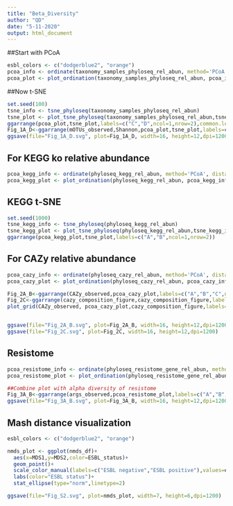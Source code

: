 ---
title: "Beta_Diversity"
author: "QD"
date: "5-11-2020"
output: html_document
---

##Start with PCoA
```{r}
esbl_colors <- c("dodgerblue2", "orange")
pcoa_info <- ordinate(taxonomy_samples_phyloseq_rel_abun, method='PCoA', distance = 'bray')
pcoa_plot <- plot_ordination(taxonomy_samples_phyloseq_rel_abun, pcoa_info, color="ESBL_status", title='PCoA (Bray-Curtis)') + geom_point(size=3)+scale_color_manual(values=esbl_colors)+stat_ellipse(type="norm",linetype=2)+labs(color="ESBL_status")+xlab("PC1 [9.5%]")+ylab("PC2 [8.3%]")+theme(axis.title=element_text(size=14),axis.text=element_text(size=14))
```
##Now t-SNE
```{r}
set.seed(100)
tsne_info <- tsne_phyloseq(taxonomy_samples_phyloseq_rel_abun)
tsne_plot <- plot_tsne_phyloseq(taxonomy_samples_phyloseq_rel_abun,tsne_info,color="ESBL_status", title='t-SNE (Bray-Curtis)')+geom_point(size=3)+xlab("t-SNE1")+ylab("t-SNE2")+scale_color_manual(values=esbl_colors)+theme(axis.title=element_text(size=14),axis.text=element_text(size=14))
ggarrange(pcoa_plot,tsne_plot,labels=c("C","D",ncol=1,nrow=2),common.legend = TRUE)
Fig_1A_D<-ggarrange(mOTUs_observed,Shannon,pcoa_plot,tsne_plot,labels=c("A","B","C","D",ncol=2,nrow=2),common.legend = TRUE)
ggsave(file="Fig_1A_D.svg", plot=Fig_1A_D, width=16, height=12,dpi=1200)
```

## For KEGG ko relative abundance
```{r}
pcoa_kegg_info <- ordinate(phyloseq_kegg_rel_abun, method='PCoA', distance = 'bray')
pcoa_kegg_plot <- plot_ordination(phyloseq_kegg_rel_abun, pcoa_kegg_info, color="ESBL_status", title='PCoA KEGG (Bray-Curtis)') + geom_point(size=3)+scale_color_manual(values=esbl_colors)+stat_ellipse(type="norm",linetype=2)+labs(color="ESBL_status")+xlab("PC1 [25.7%]")+ylab("PC2 [17.1%]")  
```
## KEGG t-SNE
```{r}
set.seed(1000)
tsne_kegg_info <- tsne_phyloseq(phyloseq_kegg_rel_abun)
tsne_kegg_plot <- plot_tsne_phyloseq(phyloseq_kegg_rel_abun,tsne_kegg_info,color="ESBL_status", title='t-SNE (Bray-Curtis) on KEGG KO')+geom_point(size=3)+xlab("t-SNE1")+ylab("t-SNE2")+scale_color_manual(values=esbl_colors)
ggarrange(pcoa_kegg_plot,tsne_plot,labels=c("A","B",ncol=1,nrow=2))
```



## For CAZy relative abundance
```{r}
pcoa_cazy_info <- ordinate(phyloseq_cazy_rel_abun, method='PCoA', distance = 'bray')
pcoa_cazy_plot <- plot_ordination(phyloseq_cazy_rel_abun, pcoa_cazy_info, color="ESBL_status", title='PCoA CAZy (Bray-Curtis)') + geom_point(size=3)+scale_color_manual(values=esbl_colors)+stat_ellipse(type="norm",linetype=2)+labs(color="ESBL_status")+xlab("PC1 [30.7%]")+ylab("PC2 [19.8%]")+theme(legend.position = "none")+labs(fill="ESBL status")+theme(axis.title=element_text(size=14),axis.text=element_text(size=14))

Fig_2A_B<-ggarrange(CAZy_observed,pcoa_cazy_plot,labels=c("A","B","C",ncol=2,nrow=2),common.legend = TRUE)
Fig_2C<-ggarrange(cazy_composition_figure,cazy_composition_figure,labels=c("C","D",ncol=2,nrow=1),common.legend = FALSE)
plot_grid(CAZy_observed, pcoa_cazy_plot,cazy_composition_figure,labels=c("A", "B","C"), ncol = 3, nrow = 1)


ggsave(file="Fig_2A_B.svg", plot=Fig_2A_B, width=16, height=12,dpi=1200)
ggsave(file="Fig_2C.svg", plot=Fig_2C, width=16, height=12,dpi=1200)
```

## Resistome
```{r}
pcoa_resistome_info <- ordinate(phyloseq_resistome_gene_rel_abun, method='PCoA', distance = 'bray')
pcoa_resistome_plot <- plot_ordination(phyloseq_resistome_gene_rel_abun, pcoa_resistome_info, color="ESBL_status", title='PCoA ARGs (Bray-Curtis)') + geom_point(size=3)+scale_color_manual(values=esbl_colors)+stat_ellipse(type="norm",linetype=2)+labs(color="ESBL_status")+xlab("PC1 [42.8%]")+ylab("PC2 [16.7%]")+labs(fill="ESBL status")+theme(axis.title=element_text(size=14),axis.text=element_text(size=14))

##Combine plot with alpha diversity of resistome
Fig_3A_B<-ggarrange(args_observed,pcoa_resistome_plot,labels=c("A","B",ncol=2,nrow=1),common.legend = TRUE)
ggsave(file="Fig_3A_B.svg", plot=Fig_3A_B, width=16, height=12,dpi=1200)
```
## Mash distance visualization
```{r}
esbl_colors <- c("dodgerblue2", "orange")

nmds_plot <- ggplot(nmds_df)+
  aes(x=MDS1,y=MDS2,color=ESBL_status)+
  geom_point()+
  scale_color_manual(labels=c("ESBL negative","ESBL positive"),values=esbl_colors)+
  labs(color="ESBL status")+
  stat_ellipse(type="norm",linetype=2)

ggsave(file="Fig_S2.svg", plot=nmds_plot, width=7, height=6,dpi=1200)
```

